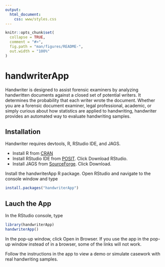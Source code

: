 ```yaml
---
output:
  html_document:
    css: www/styles.css
---
```


<!-- README.md is generated from README.Rmd. Please edit that file -->

```r
knitr::opts_chunk$set(
  collapse = TRUE,
  comment = "#>",
  fig.path = "man/figures/README-",
  out.width = "100%"
)
```

# handwriterApp

<!-- badges: start -->
<!-- badges: end -->

Handwriter is designed to assist forensic examiners by analyzing handwritten documents against a closed set of potential writers. It determines the probability that each writer wrote the document. Whether you are a forensic document examiner, legal professional, academic, or simply curious about how statistics are applied to handwriting, handwriter provides an automated way to evaluate handwriting samples.

## Installation

Handwriter requires devtools, R, RStudio IDE, and JAGS.

- Install R from [CRAN](https://cran.r-project.org/)
- Install RStudio IDE from [POSIT](https://posit.co/download/rstudio-desktop/). Click Download RStudio.
- Install JAGS from [SourceForge](https://sourceforge.net/projects/mcmc-jags/files). Click Download.

Install the handwriterApp R package. Open RStudio and navigate to the console window and type
```r
install.packages("handwriterApp")
```

## Lauch the App

In the RStudio console, type
```r
library(handwriterApp)
handwriterApp()
```
In the pop-up window, click Open in Browser. If you use the app in the pop-up window instead of in a browser, some of the links will not work.

Follow the instructions in the app to view a demo or simulate casework with real handwriting samples.
